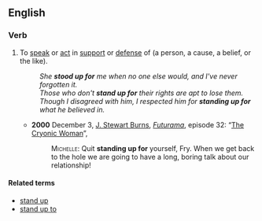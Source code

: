 ==English==

===Verb===
{{en-verb|inf=to [[stand up]] [[for]]|stands up for|standing up for|stood up for}}

# {{transitive}} To [[speak]] or [[act]] in [[support]] or [[defense]] of (a person, a cause, a belief, or the like).
#: ''She '''stood up for''' me when no one else would, and I've never forgotten it.''
#: ''Those who don't '''stand up for''' their rights are apt to lose them.''
#: ''Though I disagreed with him, I respected him for '''standing up for''' what he believed in.''
#* '''2000''' December 3, [[w:J. Stewart Burns|J. Stewart Burns]], ''[[w:Futurama|Futurama]]'', episode 32: “[[w:The Cryonic Woman|The Cryonic Woman]]”,
#*: <span style="font-variant:small-caps">Michelle:</span> Quit '''standing up for''' yourself, Fry. When we get back to the hole we are going to have a long, boring talk about our relationship!

====Related terms====
* [[stand up]]
* [[stand up to]]